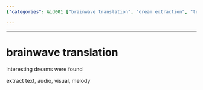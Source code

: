 ```yaml
---
{"categories": &id001 ["brainwave translation", "dream extraction", "text", "audio", "visuals", "melodies"], "category": "brainwave translation", "date": "2023-09-03 00:54:26", "description": "This article discusses the process of brainwave translation, which aims to convert information from dreams into various forms such as text, audio, visuals, and melodies. The technique potentially offers a way to access valuable insights and experiences from the subconscious mind.", "tags": *id001, "title": "Unlocking The Secrets Of Dreams: Brainwave Translation Explained"}

---
```


------

# brainwave translation

interesting dreams were found

extract text,  audio, visual, melody

